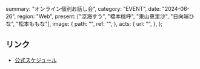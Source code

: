   summary: "オンライン個別お話し会",
  category: "EVENT",
  date: "2024-06-26",
  region: "Web",
  present: ["涼海すう", "橋本桃呼", "東山恵里沙", "日向端ひな", "松本ももな"],
  image: {
    path: "",
    ref: "",
  },
  acts: {
    url: "",
  },
};

## リンク

- [公式スケジュール](https://takanenonadeshiko.jp/?p=2202)
